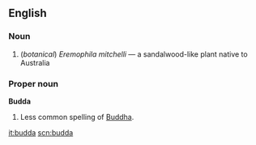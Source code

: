 ==English==
===Noun===
# (''botanical'') ''Eremophila mitchelli'' &mdash; a sandalwood-like plant native to Australia

===Proper noun===
'''Budda'''

#Less common spelling of [[Buddha]].

[[it:budda]]
[[scn:budda]]